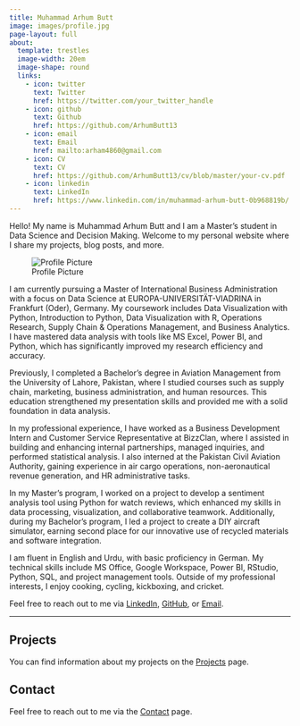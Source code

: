 ---
title: Muhammad Arhum Butt
image: images/profile.jpg
page-layout: full
about:
  template: trestles
  image-width: 20em
  image-shape: round
  links:
    - icon: twitter
      text: Twitter
      href: https://twitter.com/your_twitter_handle
    - icon: github
      text: Github
      href: https://github.com/ArhumButt13
    - icon: email
      text: Email
      href: mailto:arham4860@gmail.com
    - icon: CV
      text: CV
      href: https://github.com/ArhumButt13/cv/blob/master/your-cv.pdf
    - icon: linkedin
      text: LinkedIn
      href: https://www.linkedin.com/in/muhammad-arhum-butt-0b968819b/
---

Hello! My name is Muhammad Arhum Butt and I am a Master's student in Data Science and Decision Making. Welcome to my personal website where I share my projects, blog posts, and more.

![Profile Picture](images/profile.jpg)

I am currently pursuing a Master of International Business Administration with a focus on Data Science at EUROPA-UNIVERSITÄT-VIADRINA in Frankfurt (Oder), Germany. My coursework includes Data Visualization with Python, Introduction to Python, Data Visualization with R, Operations Research, Supply Chain & Operations Management, and Business Analytics. I have mastered data analysis with tools like MS Excel, Power BI, and Python, which has significantly improved my research efficiency and accuracy.

Previously, I completed a Bachelor's degree in Aviation Management from the University of Lahore, Pakistan, where I studied courses such as supply chain, marketing, business administration, and human resources. This education strengthened my presentation skills and provided me with a solid foundation in data analysis.

In my professional experience, I have worked as a Business Development Intern and Customer Service Representative at BizzClan, where I assisted in building and enhancing internal partnerships, managed inquiries, and performed statistical analysis. I also interned at the Pakistan Civil Aviation Authority, gaining experience in air cargo operations, non-aeronautical revenue generation, and HR administrative tasks.

In my Master's program, I worked on a project to develop a sentiment analysis tool using Python for watch reviews, which enhanced my skills in data processing, visualization, and collaborative teamwork. Additionally, during my Bachelor's program, I led a project to create a DIY aircraft simulator, earning second place for our innovative use of recycled materials and software integration.

I am fluent in English and Urdu, with basic proficiency in German. My technical skills include MS Office, Google Workspace, Power BI, RStudio, Python, SQL, and project management tools. Outside of my professional interests, I enjoy cooking, cycling, kickboxing, and cricket.

Feel free to reach out to me via [LinkedIn](https://www.linkedin.com/in/muhammad-arhum-butt-0b968819b/), [GitHub](https://github.com/ArhumButt13), or [Email](mailto:arham4860@gmail.com).

---

## Projects

You can find information about my projects on the [Projects](projects.qmd) page.

## Contact

Feel free to reach out to me via the [Contact](contact.qmd) page.
